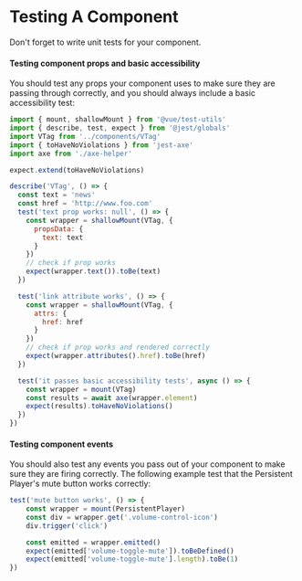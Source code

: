 
<Meta title="Foundations/Testing A Component" />

# Testing A Component

Don't forget to write unit tests for your component.

#### Testing component props and basic accessibility

You should test any props your component uses to make sure they are passing through correctly, and you should always include a basic accessibility test:

```js
import { mount, shallowMount } from '@vue/test-utils'
import { describe, test, expect } from '@jest/globals'
import VTag from '../components/VTag'
import { toHaveNoViolations } from 'jest-axe'
import axe from './axe-helper'

expect.extend(toHaveNoViolations)

describe('VTag', () => {
  const text = 'news'
  const href = 'http://www.foo.com'
  test('text prop works: null', () => {
    const wrapper = shallowMount(VTag, {
      propsData: {
        text: text
      }
    })
    // check if prop works
    expect(wrapper.text()).toBe(text)
  })

  test('link attribute works', () => {
    const wrapper = shallowMount(VTag, {
      attrs: {
        href: href
      }
    })
    // check if prop works and rendered correctly
    expect(wrapper.attributes().href).toBe(href)
  })

  test('it passes basic accessibility tests', async () => {
    const wrapper = mount(VTag)
    const results = await axe(wrapper.element)
    expect(results).toHaveNoViolations()
  })
})
```

#### Testing component events

You should also test any events you pass out of your component to make sure they are firing correctly. The following example test that the Persistent Player's mute button works correctly:

```js
test('mute button works', () => {
    const wrapper = mount(PersistentPlayer)
    const div = wrapper.get('.volume-control-icon')
    div.trigger('click')

    const emitted = wrapper.emitted()
    expect(emitted['volume-toggle-mute']).toBeDefined()
    expect(emitted['volume-toggle-mute'].length).toBe(1)
})
```
